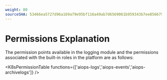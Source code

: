 ```yaml
---
weight: 80
sourceSHA: 53466ea5727d96a169a79e95bf116a49ab7d6569061b959343b7ee856679942a
---
```


# Permissions Explanation

The permission points available in the logging module and the permissions associated with the built-in roles in the platform are as follows:

<K8sPermissionTable functions={['aiops-logs','aiops-events','aiops-archivelogs']} />
